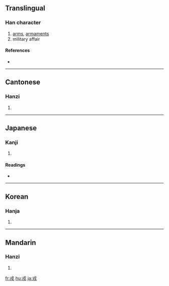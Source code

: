 ==Translingual==

===Han character===
{{Han char|rn=62|rad=戈|as=02|sn=6|four=5340<sub>0</sub>|canj=戈十 (IJ)}}

# [[arms]], [[armaments]]
# military affair

====References====
* {{Han ref|kx=0411.080|dkj=11539|dj=0752.120|hdz=21397.080|uh=620E|ud=25102|bh=A6A5|bd=42661}}

----

==Cantonese==

===Hanzi===
{{yue-hanzi|jyut=|y=yung4}}

# {{defn|Cantonese}}

----

==Japanese==

===Kanji===
{{ja-kanji|grade=|rs=戈02}}

# {{defn|Japanese}}

====Readings====
* {{ja-readings|on=[[じゅう]] (jū)|kun=[[つわもの]] (tsuwamono), [[えびす]] (ebisu)}}

----

==Korean==

===Hanja===
{{ko-hanja|hangeul=융|eumhun=|rv=yung|mr=yung|y=yung}}

# {{defn|Korean}}

----

==Mandarin==

===Hanzi===
{{cmn-hanzi|pin=[[rēng]] ([[reng1]])|wg=jung<sup>2</sup>}}

# {{defn|Mandarin}}

[[fr:戎]]
[[hu:戎]]
[[ja:戎]]